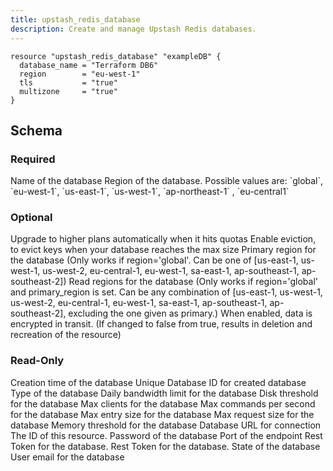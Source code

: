 ```yaml
---
title: upstash_redis_database
description: Create and manage Upstash Redis databases.
---
```


<RequestExample>

```hcl example.tf
resource "upstash_redis_database" "exampleDB" {
  database_name = "Terraform DB6"
  region        = "eu-west-1"
  tls           = "true"
  multizone     = "true"
}
```

</RequestExample>

## Schema

### Required

<ParamField query="database_name" type="string" required>
  Name of the database
</ParamField>

<ParamField query="region" type="string" required>
  Region of the database. Possible values are: `global`, `eu-west-1`,
  `us-east-1`, `us-west-1`, `ap-northeast-1` , `eu-central1`
</ParamField>

### Optional

<ParamField query="auto_scale" type="bool">
  Upgrade to higher plans automatically when it hits quotas
</ParamField>

<ParamField query="eviction" type="bool">
  Enable eviction, to evict keys when your database reaches the max size
</ParamField>

<ParamField query="primary_region" type="string">
  Primary region for the database (Only works if region='global'. Can be one of
  [us-east-1, us-west-1, us-west-2, eu-central-1, eu-west-1, sa-east-1,
  ap-southeast-1, ap-southeast-2])
</ParamField>

<ParamField query="read_regions" type="set(string)">
  Read regions for the database (Only works if region='global' and
  primary_region is set. Can be any combination of [us-east-1, us-west-1,
  us-west-2, eu-central-1, eu-west-1, sa-east-1, ap-southeast-1,
  ap-southeast-2], excluding the one given as primary.)
</ParamField>

<ParamField query="tls" type="bool">
  When enabled, data is encrypted in transit. (If changed to false from true,
  results in deletion and recreation of the resource)
</ParamField>

### Read-Only

<ResponseField name="creation_time" type="number">
  Creation time of the database
</ResponseField>

<ResponseField name="database_id" type="string">
  Unique Database ID for created database
</ResponseField>

<ResponseField name="database_type" type="string">
  Type of the database
</ResponseField>

<ResponseField name="db_daily_bandwidth_limit" type="number">
  Daily bandwidth limit for the database
</ResponseField>

<ResponseField name="db_disk_threshold" type="number">
  Disk threshold for the database
</ResponseField>

<ResponseField name="db_max_clients" type="number">
  Max clients for the database
</ResponseField>

<ResponseField name="db_max_commands_per_second" type="number">
  Max commands per second for the database
</ResponseField>

<ResponseField name="db_max_entry_size" type="number">
  Max entry size for the database
</ResponseField>

<ResponseField name="db_max_request_size" type="number">
  Max request size for the database
</ResponseField>

<ResponseField name="db_memory_threshold" type="number">
  Memory threshold for the database
</ResponseField>

<ResponseField name="endpoint" type="string">
  Database URL for connection
</ResponseField>

<ResponseField name="id" type="string">
  The ID of this resource.
</ResponseField>

<ResponseField name="password" type="string">
  Password of the database
</ResponseField>

<ResponseField name="port" type="number">
  Port of the endpoint
</ResponseField>

<ResponseField name="read_only_rest_token" type="string">
  Rest Token for the database.
</ResponseField>

<ResponseField name="rest_token" type="string">
  Rest Token for the database.
</ResponseField>

<ResponseField name="state" type="string">
  State of the database
</ResponseField>

<ResponseField name="user_email" type="string">
  User email for the database
</ResponseField>
